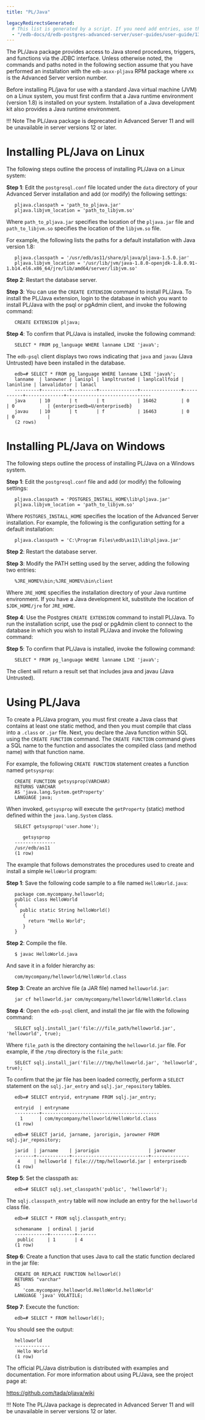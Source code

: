 ```yaml
---
title: "PL/Java"

legacyRedirectsGenerated:
  # This list is generated by a script. If you need add entries, use the `legacyRedirects` key.
  - "/edb-docs/d/edb-postgres-advanced-server/user-guides/user-guide/13/pl_java.html"
---
```


The PL/Java package provides access to Java stored procedures, triggers, and functions via the JDBC interface. Unless otherwise noted, the commands and paths noted in the following section assume that you have performed an installation with the `edb-asxx-pljava` RPM package where `xx` is the Advanced Server version number.

Before installing PL/java for use with a standard Java virtual machine (JVM) on a Linux system, you must first confirm that a Java runtime environment (version 1.8) is installed on your system. Installation of a Java development kit also provides a Java runtime environment.

!!! Note
    The PL/Java package is deprecated in Advanced Server 11 and will be unavailable in server versions 12 or later.

# Installing PL/Java on Linux

The following steps outline the process of installing PL/Java on a Linux system:

**Step 1**: Edit the `postgresql.conf` file located under the `data` directory of your Advanced Server installation and add (or modify) the following settings:

```text
   pljava.classpath = 'path_to_pljava.jar'
   pljava.libjvm_location = 'path_to_libjvm.so'
```
Where `path_to_pljava.jar` specifies the location of the `pljava.jar` file and `path_to_libjvm.so` specifies the location of the `libjvm.so` file.

For example, the following lists the paths for a default installation with Java version 1.8:

```text
   pljava.classpath = '/usr/edb/as11/share/pljava/pljava-1.5.0.jar'
   pljava.libjvm_location = '/usr/lib/jvm/java-1.8.0-openjdk-1.8.0.91-1.b14.el6.x86_64/jre/lib/amd64/server/libjvm.so'
```
**Step 2**: Restart the database server.

**Step 3**: You can use the `CREATE EXTENSION` command to install PL/Java. To install the PL/Java extension, login to the database in which you want to install PL/Java with the psql or pgAdmin client, and invoke the following command:

```text
   CREATE EXTENSION pljava;
```
**Step 4**: To confirm that PL/Java is installed, invoke the following command:

```text
   SELECT * FROM pg_language WHERE lanname LIKE 'java%';
```
The `edb-psql` client displays two rows indicating that `java` and `javau` (Java Untrusted) have been installed in the database.

```text
   edb=# SELECT * FROM pg_language WHERE lanname LIKE 'java%';
   lanname  | lanowner | lanispl | lanpltrusted | lanplcallfoid | laninline | lanvalidator | lanacl
   ---------+----------+---------+--------------+---------------+-----------+--------------+-------------------------------
   java     | 10       | t       | t            | 16462         | 0         | 0            | {enterprisedb=U/enterprisedb}
   javau    | 10       | t       | f            | 16463         | 0         | 0            |
   (2 rows)
```

# Installing PL/Java on Windows

The following steps outline the process of installing PL/Java on a Windows system.

**Step 1**: Edit the `postgresql.conf` file and add (or modify) the following settings:

```text
   pljava.classpath = 'POSTGRES_INSTALL_HOME\lib\pljava.jar'
   pljava.libjvm_location = 'path_to_libjvm.so'
```
Where `POSTGRES_INSTALL_HOME` specifies the location of the Advanced Server installation. For example, the following is the configuration setting for a default installation:

```text
   pljava.classpath = 'C:\Program Files\edb\as11\lib\pljava.jar'
```
**Step 2**: Restart the database server.

**Step 3**: Modify the PATH setting used by the server, adding the following two entries:

```text
   %JRE_HOME%\bin;%JRE_HOME%\bin\client
```
Where `JRE_HOME` specifies the installation directory of your Java runtime environment. If you have a Java development kit, substitute the location of `$JDK_HOME/jre` for `JRE_HOME`.

**Step 4**: Use the Postgres `CREATE EXTENSION` command to install PL/Java. To run the installation script, use the psql or pgAdmin client to connect to the database in which you wish to install PL/Java and invoke the following command:

**Step 5**: To confirm that PL/Java is installed, invoke the following command:

```text
   SELECT * FROM pg_language WHERE lanname LIKE 'java%';
```

The client will return a result set that includes java and javau (Java Untrusted).

# Using PL/Java

To create a PL/Java program, you must first create a Java class that contains at least one static method, and then you must compile that class into a `.class` or `.jar` file. Next, you declare the Java function within SQL using the `CREATE FUNCTION` command. The `CREATE FUNCTION` command gives a SQL name to the function and associates the compiled class (and method name) with that function name.

For example, the following `CREATE FUNCTION` statement creates a function named `getsysprop`:

```text
   CREATE FUNCTION getsysprop(VARCHAR)
   RETURNS VARCHAR
   AS 'java.lang.System.getProperty'
   LANGUAGE java;
```

When invoked, `getsysprop` will execute the `getProperty` (static) method defined within the `java.lang.System` class.

```text
   SELECT getsysprop('user.home');

      getsysprop
   ---------------
   /usr/edb/as11
   (1 row)
```
The example that follows demonstrates the procedures used to create and install a simple `HelloWorld` program:

**Step 1**: Save the following code sample to a file named `HelloWorld.java`:

```text
   package com.mycompany.helloworld; 
   public class HelloWorld 
   { 
     public static String helloWorld() 
      { 
        return "Hello World"; 
      } 
   }
```
**Step 2**: Compile the file.

```text
   $ javac HelloWorld.java
```
And save it in a folder hierarchy as:

```text
   com/mycompany/helloworld/HelloWorld.class
```
**Step 3**: Create an archive file (a JAR file) named `helloworld.jar`:

```text
   jar cf helloworld.jar com/mycompany/helloworld/HelloWorld.class
```
**Step 4**: Open the `edb-psql` client, and install the jar file with the following command:

```text
   SELECT sqlj.install_jar('file:///file_path/helloworld.jar', 'helloworld', true);
```
Where `file_path` is the directory containing the `helloworld.jar` file. For example, if the `/tmp` directory is the `file_path`:

```text
   SELECT sqlj.install_jar('file:///tmp/helloworld.jar', 'helloworld', true);
```

To confirm that the jar file has been loaded correctly, perform a `SELECT` statement on the `sqlj.jar_entry` and `sqlj.jar_repository` tables.

```text
   edb=# SELECT entryid, entryname FROM sqlj.jar_entry; 
   
   entryid  | entryname 
   ---------+------------------------------------------- 
     1      | com/mycompany/helloworld/HelloWorld.class 
   (1 row) 
   
   edb=# SELECT jarid, jarname, jarorigin, jarowner FROM sqlj.jar_repository; 
   
   jarid  | jarname    | jarorigin                  | jarowner 
   -------+------------+----------------------------+--------------
    4     | helloworld | file:///tmp/helloworld.jar | enterprisedb 
   (1 row)
```
**Step 5**: Set the classpath as:

```text
   edb=# SELECT sqlj.set_classpath('public', 'helloworld');
```
The `sqlj.classpath_entry` table will now include an entry for the `helloworld` class file.

```text
   edb=# SELECT * FROM sqlj.classpath_entry; 
   
   schemaname  | ordinal | jarid 
   ------------+---------+------- 
    public     | 1       | 4 
   (1 row)
```
**Step 6**: Create a function that uses Java to call the static function declared in the jar file:

```text
   CREATE OR REPLACE FUNCTION helloworld() 
   RETURNS "varchar" 
   AS 
      'com.mycompany.helloworld.HelloWorld.helloWorld' 
   LANGUAGE 'java' VOLATILE;
```
**Step 7**: Execute the function:

```text
   edb=# SELECT * FROM helloworld();
```
You should see the output:

```text
   helloworld 
   -------------
    Hello World 
   (1 row)
```
The official PL/Java distribution is distributed with examples and documentation. For more information about using PL/Java, see the project page at:
   
   https://github.com/tada/pljava/wiki

!!! Note
    The PL/Java package is deprecated in Advanced Server 11 and will be unavailable in server versions 12 or later.
